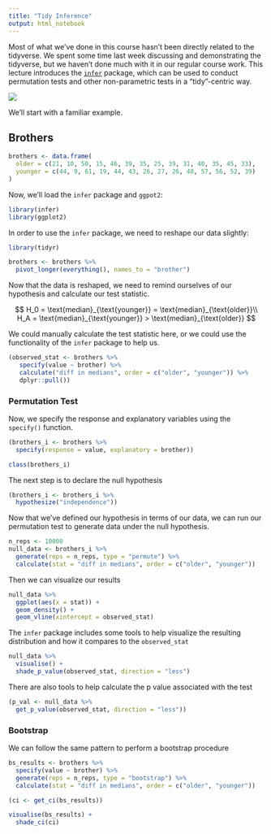 ```yaml
---
title: "Tidy Inference"
output: html_notebook
---
```


Most of what we've done in this course hasn't been directly related to the
tidyverse. We spent some time last week discussing and demonstrating the
tidyverse, but we haven't done much with it in our regular course work. This
lecture introduces the [`infer`](https://infer.netlify.com/){target="_blank"}
package, which can be used to conduct permutation tests and other non-parametric
tests in a "tidy"-centric way.

![](infer-diagram.png)

We'll start with a familiar example.

## Brothers
```r
brothers <- data.frame(
  older = c(21, 10, 50, 15, 46, 39, 35, 25, 39, 31, 40, 35, 45, 33),
  younger = c(44, 9, 61, 19, 44, 43, 26, 27, 26, 40, 57, 56, 52, 39)
)
```

Now, we'll load the `infer` package and `ggpot2`:
```r
library(infer)
library(ggplot2)
```

In order to use the `infer` package, we need to reshape our data slightly:
```r
library(tidyr)

brothers <- brothers %>% 
  pivot_longer(everything(), names_to = "brother")
```

Now that the data is reshaped, we need to remind ourselves of our hypothesis and
calculate our test statistic.

$$
H_0 = \text{median}_{\text{younger}} = \text{median}_{\text{older}}\\
H_A = \text{median}_{\text{younger}} > \text{median}_{\text{older}}
$$

We could manually calculate the test statistic here, or we could use the
functionality of the `infer` package to help us.

```r
(observed_stat <- brothers %>% 
   specify(value ~ brother) %>% 
   calculate("diff in medians", order = c("older", "younger")) %>% 
   dplyr::pull())
```

### Permutation Test
Now, we specify the response and explanatory variables using the `specify()`
function.
```r
(brothers_i <- brothers %>% 
  specify(response = value, explanatory = brother))
```

```r
class(brothers_i)
```

The next step is to declare the null hypothesis
```r
(brothers_i <- brothers_i %>% 
  hypothesize("independence"))
```

Now that we've defined our hypothesis in terms of our data, we can run our
permutation test to generate data under the null hypothesis.

```r
n_reps <- 10000
null_data <- brothers_i %>% 
  generate(reps = n_reps, type = "permute") %>% 
  calculate(stat = "diff in medians", order = c("older", "younger"))
```

Then we can visualize our results
```r
null_data %>% 
  ggplot(aes(x = stat)) +
  geom_density() +
  geom_vline(xintercept = observed_stat)
```

The `infer` package includes some tools to help visualize the resulting
distribution and how it compares to the `observed_stat`

```r
null_data %>% 
  visualise() +
  shade_p_value(observed_stat, direction = "less")
```

There are also tools to help calculate the p value associated with the test
```r
(p_val <- null_data %>% 
  get_p_value(observed_stat, direction = "less"))
```

### Bootstrap
We can follow the same pattern to perform a bootstrap procedure
```r
bs_results <- brothers %>% 
  specify(value ~ brother) %>% 
  generate(reps = n_reps, type = "bootstrap") %>% 
  calculate(stat = "diff in medians", order = c("older", "younger"))
```

```r
(ci <- get_ci(bs_results))

visualise(bs_results) +
  shade_ci(ci)
```

